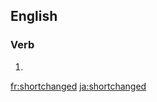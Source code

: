 {{also|short-changed|short changed}}
==English==

===Verb===
{{head|en|verb form}}

# {{en-past of|shortchange}}

[[fr:shortchanged]]
[[ja:shortchanged]]